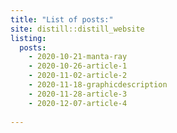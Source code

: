 ```yaml
---
title: "List of posts:"
site: distill::distill_website
listing: 
  posts:
    - 2020-10-21-manta-ray
    - 2020-10-26-article-1
    - 2020-11-02-article-2
    - 2020-11-18-graphicdescription
    - 2020-11-28-article-3
    - 2020-12-07-article-4
    
---
```

